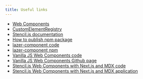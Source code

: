 ```yaml
---
title: Useful links
---
```


<ul>
  <li>
    <a href="https://webcomponents.org">Web Components</a>
  </li>
  <li>
    <a href="https://developer.mozilla.org/en-US/docs/Web/API/CustomElementRegistry">
      CustomElementRegistry
    </a>
  </li>
  <li>
    <a href="https://stenciljs.com">Stencil.js documentation</a>
  </li>
  <li>
    <a href="https://docs.npmjs.com/packages-and-modules/contributing-packages-to-the-registry">
      How to publish npm package
    </a>
  </li>
  <li>
    <a href="https://github.com/lazardjordjevic/lazer-components">
      lazer-component code
    </a>
  </li>
  <li>
    <a href="https://www.npmjs.com/package/lazer-component">
      lazer-component npm
    </a>
  </li>
  <li>
    <a href="https://github.com/lazardjordjevic/predavanje">
      Vanilla JS Web Components code
    </a>
  </li>
  <li>
    <a href="https://lazardjordjevic.github.io/predavanje/">
      Vanilla JS Web Components Github page
    </a>
  </li>
  <li>
    <a href="https://github.com/lazardjordjevic/nextjs-blog-lazar">
      Stencil.js Web Components with Next.js and MDX code
    </a>
  </li>
  <li>
    <a href="https://nextjs-blog-lazar.vercel.app">
      Stencil.js Web Components with Next.js and MDX application
    </a>
  </li>
</ul>
